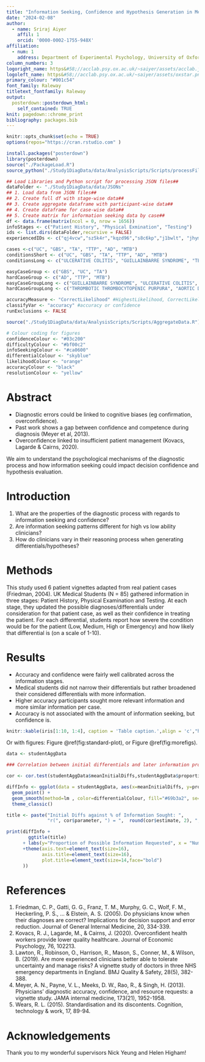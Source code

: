 ```yaml
---
title: "Information Seeking, Confidence and Hypothesis Generation in Medical Diagnoses"
date: "2024-02-08"
author:
  - name: Sriraj Aiyer
    affil: 1
    orcid: '0000-0002-1755-948X'
affiliation:
  - num: 1
    address: Department of Experimental Psychology, University of Oxford
column_numbers: 3
logoright_name: https&#58;//acclab.psy.ox.ac.uk/~saiyer/assets/acclab.jpg
logoleft_name: https&#58;//acclab.psy.ox.ac.uk/~saiyer/assets/oxstar.png
primary_colour: "#001c54"
font_family: Raleway
titletext_fontfamily: Raleway
output: 
  posterdown::posterdown_html:
    self_contained: TRUE
knit: pagedown::chrome_print
bibliography: packages.bib
---
```


```r
knitr::opts_chunk$set(echo = TRUE)
options(repos="https://cran.rstudio.com" )
```

```r

install.packages("posterdown")
library(posterdown)
source("./PackageLoad.R")
source_python("./Study1DiagData/data/AnalysisScripts/Scripts/processFile.py")

```

```r
## Load Libraries and Python script for processing JSON files##
dataFolder <- "./Study1DiagData/data/JSONs"
## 1. Load data from JSON files##
## 2. Create full df with stage-wise data##
## 3. Create aggregate dataframe with participant-wise data##
## 4. Create dataframe for case-wise data##
## 5. Create matrix for information seeking data by case##
df <- data.frame(matrix(ncol = 0, nrow = 1656))
infoStages <- c("Patient History", "Physical Exmination", "Testing")
ids <- list.dirs(dataFolder,recursive = FALSE) 
experiencedIDs <- c("qj4vcw","sz5k4r","kqzd96","s8c6kp","j1bwlt", "jhym2l","gzsfhp")

cases <-c("UC", "GBS", "TA", "TTP", "AD", "MTB")
conditionsShort <- c("UC", "GBS", "TA", "TTP", "AD", "MTB")
conditionsLong <- c("ULCERATIVE COLITIS", "GUILLAINBARRE SYNDROME", "TEMPORAL ARTERITIS", "THROMBOTIC THROMBOCYTOPENIC PURPURA", "AORTIC DISSECTION", "MILIARY TB")

easyCaseGroup <- c("GBS", "UC", "TA") 
hardCaseGroup <- c("AD", "TTP", "MTB") 
easyCaseGroupLong <- c("GUILLAINBARRE SYNDROME", "ULCERATIVE COLITIS", "TEMPORAL ARTERITIS")
hardCaseGroupLong <- c("THROMBOTIC THROMBOCYTOPENIC PURPURA", "AORTIC DISSECTION", "MILIARY TB") 

accuracyMeasure <- "CorrectLikelihood" #HighestLikelihood, CorrectLikelihood, Differential
classifyVar <- "accuracy" #accuracy or confidence
runExclusions <- FALSE

source("./Study1DiagData/data/AnalysisScripts/Scripts/AggregateData.R")
```

```r

# Colour coding for figures
confidenceColour <- "#03c200"
difficultyColour <- "#bf00c2"
infoSeekingColour <- "#ca0600"
differentialColour <- "skyblue"
likelihoodColour <- "orange"
accuracyColour <- "black"
resolutionColour <- "yellow"
```

# Abstract

- Diagnostic errors could be linked to cognitive biases (eg confirmation, overconfidence).
- Past work shows a gap between confidence and competence during diagnosis (Meyer et al, 2013).
- Overconfidence linked to insufficient patient management (Kovacs, Lagarde \& Cairns, 2020). 

We aim to understand the psychological mechanisms of the diagnostic process and how information seeking could impact decision confidence and hypothesis evaluation.

# Introduction

1. What are the properties of the diagnostic process with regards to information seeking and confidence?
2. Are information seeking patterns different for high vs low ability clinicians?
3. How do clinicians vary in their reasoning process when generating differentials/hypotheses?

# Methods

This study used 6 patient vignettes adapted from real patient cases (Friedman, 2004). UK Medical Students (N = 85) gathered information in three stages: Patient History, Physical Examination and Testing. At each stage, they updated the possible diagnoses/differentials under consideration for that patient case, as well as their confidence in treating the patient. For each differential, students report how severe the condition would be for the patient (Low, Medium, High or Emergency) and how likely that differential is (on a scale of 1-10).

# Results

- Accuracy and confidence were fairly well calibrated across the information stages.
- Medical students did not narrow their differentials but rather broadened their considered differentials with more information.
- Higher accuracy participants sought more relevant information and more similar information per case.
- Accuracy is not associated with the amount of information seeking, but confidence is.

```r
knitr::kable(iris[1:10, 1:4], caption = 'Table caption.',align = 'c',"html")
```

Or with figures: Figure \@ref(fig:standard-plot), or Figure \@ref(fig:morefigs).

```r
data <- studentAggData

### Correlation between initial differentials and later information proportion

cor <- cor.test(studentAggData$meanInitialDiffs,studentAggData$proportionOfInfo,method="pearson")

diffInfo <- ggplot(data = studentAggData, aes(x=meanInitialDiffs, y=proportionOfInfo)) +
  geom_point() +
  geom_smooth(method=lm , color=differentialColour, fill="#69b3a2", se=TRUE) +
  theme_classic()

title <- paste("Initial Diffs against % of Information Sought: ",
               "r(", cor$parameter, ") = ",  round(cor$estimate, 2), ", p = ",  round(cor$p.value,2), sep="")

print(diffInfo + 
        ggtitle(title)
      + labs(y="Proportion of Possible Information Requested", x = "Number of Initial Differentials")
      +theme(axis.text=element_text(size=16),
             axis.title=element_text(size=16),
             plot.title=element_text(size=14,face="bold")
      ))

```

# References

1. Friedman, C. P., Gatti, G. G., Franz, T. M., Murphy, G. C., Wolf, F. M., Heckerling, P. S., ... \& Elstein, A. S. (2005). Do physicians know when their diagnoses are correct? Implications for decision support and error reduction. Journal of General Internal Medicine, 20, 334-339.
2. Kovacs, R. J., Lagarde, M., \& Cairns, J. (2020). Overconfident health workers provide lower quality healthcare. Journal of Economic Psychology, 76, 102213.
3. Lawton, R., Robinson, O., Harrison, R., Mason, S., Conner, M., \& Wilson, B. (2019). Are more experienced clinicians better able to tolerate uncertainty and manage risks? A vignette study of doctors in three NHS emergency departments in England. BMJ Quality \& Safety, 28(5), 382-388.
4. Meyer, A. N., Payne, V. L., Meeks, D. W., Rao, R., \& Singh, H. (2013). Physicians’ diagnostic accuracy, confidence, and resource requests: a vignette study. JAMA internal medicine, 173(21), 1952-1958.
5. Wears, R. L. (2015). Standardisation and its discontents. Cognition, technology \& work, 17, 89-94.

# Acknowledgements

Thank you to my wonderful supervisors Nick Yeung and Helen Higham!                

